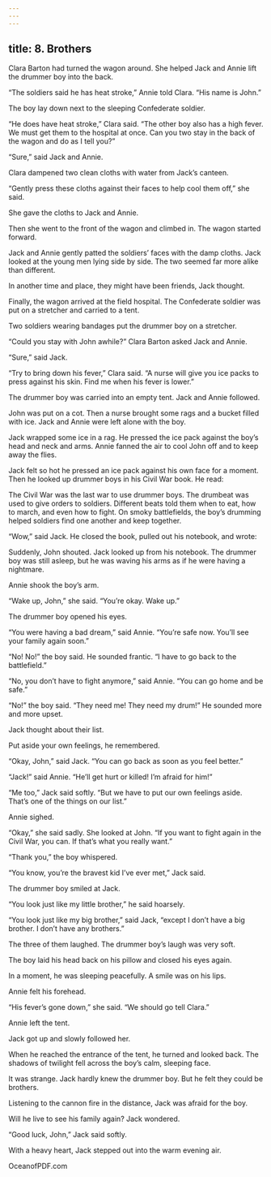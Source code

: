 ```yaml
---
---
---
```

title: 8. Brothers
---




Clara Barton had turned the wagon around. She helped Jack and Annie lift the drummer boy into the back.

“The soldiers said he has heat stroke,” Annie told Clara. “His name is John.”

The boy lay down next to the sleeping Confederate soldier.

“He does have heat stroke,” Clara said. “The other boy also has a high fever. We must get them to the hospital at once. Can you two stay in the back of the wagon and do as I tell you?”

“Sure,” said Jack and Annie.

Clara dampened two clean cloths with water from Jack’s canteen.

“Gently press these cloths against their faces to help cool them off,” she said.

She gave the cloths to Jack and Annie.

Then she went to the front of the wagon and climbed in. The wagon started forward.

Jack and Annie gently patted the soldiers’ faces with the damp cloths. Jack looked at the young men lying side by side. The two seemed far more alike than different.

In another time and place, they might have been friends, Jack thought.

Finally, the wagon arrived at the field hospital. The Confederate soldier was put on a stretcher and carried to a tent.

Two soldiers wearing bandages put the drummer boy on a stretcher.

“Could you stay with John awhile?” Clara Barton asked Jack and Annie.

“Sure,” said Jack.

“Try to bring down his fever,” Clara said. “A nurse will give you ice packs to press against his skin. Find me when his fever is lower.”

The drummer boy was carried into an empty tent. Jack and Annie followed.

John was put on a cot. Then a nurse brought some rags and a bucket filled with ice. Jack and Annie were left alone with the boy.

Jack wrapped some ice in a rag. He pressed the ice pack against the boy’s head and neck and arms. Annie fanned the air to cool John off and to keep away the flies.

Jack felt so hot he pressed an ice pack against his own face for a moment. Then he looked up drummer boys in his Civil War book. He read:

The Civil War was the last war to use drummer boys. The drumbeat was used to give orders to soldiers. Different beats told them when to eat, how to march, and even how to fight. On smoky battlefields, the boy’s drumming helped soldiers find one another and keep together.



“Wow,” said Jack. He closed the book, pulled out his notebook, and wrote:





Suddenly, John shouted. Jack looked up from his notebook. The drummer boy was still asleep, but he was waving his arms as if he were having a nightmare.

Annie shook the boy’s arm.

“Wake up, John,” she said. “You’re okay. Wake up.”

The drummer boy opened his eyes.

“You were having a bad dream,” said Annie. “You’re safe now. You’ll see your family again soon.”

“No! No!” the boy said. He sounded frantic. “I have to go back to the battlefield.”

“No, you don’t have to fight anymore,” said Annie. “You can go home and be safe.”

“No!” the boy said. “They need me! They need my drum!” He sounded more and more upset.

Jack thought about their list.

Put aside your own feelings, he remembered.

“Okay, John,” said Jack. “You can go back as soon as you feel better.”

“Jack!” said Annie. “He’ll get hurt or killed! I’m afraid for him!”

“Me too,” Jack said softly. “But we have to put our own feelings aside. That’s one of the things on our list.”

Annie sighed.

“Okay,” she said sadly. She looked at John. “If you want to fight again in the Civil War, you can. If that’s what you really want.”

“Thank you,” the boy whispered.

“You know, you’re the bravest kid I’ve ever met,” Jack said.



The drummer boy smiled at Jack.

“You look just like my little brother,” he said hoarsely.

“You look just like my big brother,” said Jack, “except I don’t have a big brother. I don’t have any brothers.”

The three of them laughed. The drummer boy’s laugh was very soft.

The boy laid his head back on his pillow and closed his eyes again.

In a moment, he was sleeping peacefully. A smile was on his lips.

Annie felt his forehead.

“His fever’s gone down,” she said. “We should go tell Clara.”

Annie left the tent.

Jack got up and slowly followed her.

When he reached the entrance of the tent, he turned and looked back. The shadows of twilight fell across the boy’s calm, sleeping face.

It was strange. Jack hardly knew the drummer boy. But he felt they could be brothers.

Listening to the cannon fire in the distance, Jack was afraid for the boy.

Will he live to see his family again? Jack wondered.

“Good luck, John,” Jack said softly.

With a heavy heart, Jack stepped out into the warm evening air.

OceanofPDF.com